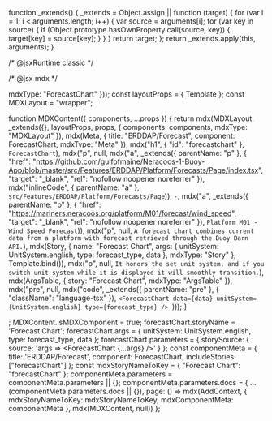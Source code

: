 function _extends() { _extends = Object.assign || function (target) { for (var i = 1; i < arguments.length; i++) { var source = arguments[i]; for (var key in source) { if (Object.prototype.hasOwnProperty.call(source, key)) { target[key] = source[key]; } } } return target; }; return _extends.apply(this, arguments); }

/* @jsxRuntime classic */

/* @jsx mdx */

  mdxType: "ForecastChart"
}));
const layoutProps = {
  Template
};
const MDXLayout = "wrapper";

function MDXContent({
  components,
  ...props
}) {
  return mdx(MDXLayout, _extends({}, layoutProps, props, {
    components: components,
    mdxType: "MDXLayout"
  }), mdx(Meta, {
    title: "ERDDAP/Forecast",
    component: ForecastChart,
    mdxType: "Meta"
  }), mdx("h1", {
    "id": "forecastchart"
  }, `ForecastChart`), mdx("p", null, mdx("a", _extends({
    parentName: "p"
  }, {
    "href": "https://github.com/gulfofmaine/Neracoos-1-Buoy-App/blob/master/src/Features/ERDDAP/Platform/Forecasts/Page/index.tsx",
    "target": "_blank",
    "rel": "nofollow noopener noreferrer"
  }), mdx("inlineCode", {
    parentName: "a"
  }, `src/Features/ERDDAP/Platform/Forecasts/Page`)), ` - `, mdx("a", _extends({
    parentName: "p"
  }, {
    "href": "https://mariners.neracoos.org/platform/M01/forecast/wind_speed",
    "target": "_blank",
    "rel": "nofollow noopener noreferrer"
  }), `Platform M01 - Wind Speed Forecast`)), mdx("p", null, `A forecast chart combines current data from a platform with
forecast retrieved through the Buoy Barn API.`), mdx(Story, {
    name: "Forecast Chart",
    args: {
      unitSystem: UnitSystem.english,
      type: forecast_type,
      data
    },
    mdxType: "Story"
  }, Template.bind()), mdx("p", null, `It honors the set unit system, and if you switch
unit system while it is displayed it will smoothly transition.`), mdx(ArgsTable, {
    story: "Forecast Chart",
    mdxType: "ArgsTable"
  }), mdx("pre", null, mdx("code", _extends({
    parentName: "pre"
  }, {
    "className": "language-tsx"
  }), `<ForecastChart data={data} unitSystem={UnitSystem.english} type={forecast_type} />
`)));
}

;
MDXContent.isMDXComponent = true;
forecastChart.storyName = 'Forecast Chart';
forecastChart.args = {
  unitSystem: UnitSystem.english,
  type: forecast_type,
  data
};
forecastChart.parameters = {
  storySource: {
    source: 'args => <ForecastChart {...args} />'
  }
};
const componentMeta = {
  title: 'ERDDAP/Forecast',
  component: ForecastChart,
  includeStories: ["forecastChart"]
};
const mdxStoryNameToKey = {
  "Forecast Chart": "forecastChart"
};
componentMeta.parameters = componentMeta.parameters || {};
componentMeta.parameters.docs = { ...(componentMeta.parameters.docs || {}),
  page: () => mdx(AddContext, {
    mdxStoryNameToKey: mdxStoryNameToKey,
    mdxComponentMeta: componentMeta
  }, mdx(MDXContent, null))
};